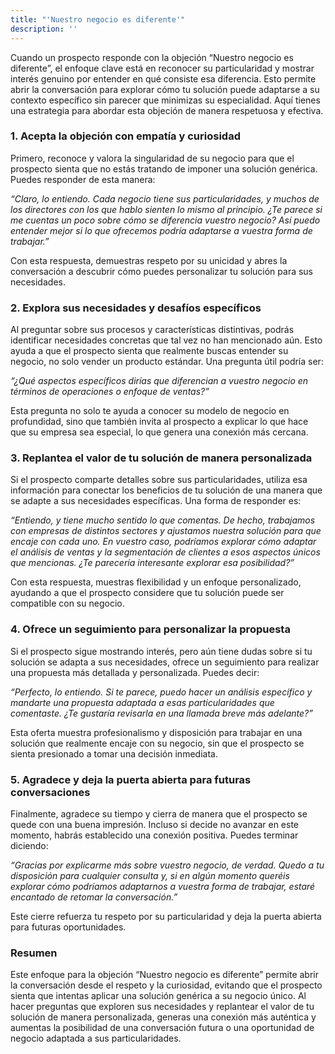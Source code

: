 ```yaml
---
title: "'Nuestro negocio es diferente'"
description: ''
---
```


Cuando un prospecto responde con la objeción “Nuestro negocio es diferente”, el enfoque clave está en reconocer su particularidad y mostrar interés genuino por entender en qué consiste esa diferencia. Esto permite abrir la conversación para explorar cómo tu solución puede adaptarse a su contexto específico sin parecer que minimizas su especialidad. Aquí tienes una estrategia para abordar esta objeción de manera respetuosa y efectiva.

### 1. Acepta la objeción con empatía y curiosidad

Primero, reconoce y valora la singularidad de su negocio para que el prospecto sienta que no estás tratando de imponer una solución genérica. Puedes responder de esta manera:

*“Claro, lo entiendo. Cada negocio tiene sus particularidades, y muchos de los directores con los que hablo sienten lo mismo al principio. ¿Te parece si me cuentas un poco sobre cómo se diferencia vuestro negocio? Así puedo entender mejor si lo que ofrecemos podría adaptarse a vuestra forma de trabajar.”*

Con esta respuesta, demuestras respeto por su unicidad y abres la conversación a descubrir cómo puedes personalizar tu solución para sus necesidades.

### 2. Explora sus necesidades y desafíos específicos

Al preguntar sobre sus procesos y características distintivas, podrás identificar necesidades concretas que tal vez no han mencionado aún. Esto ayuda a que el prospecto sienta que realmente buscas entender su negocio, no solo vender un producto estándar. Una pregunta útil podría ser:

*“¿Qué aspectos específicos dirías que diferencian a vuestro negocio en términos de operaciones o enfoque de ventas?”*

Esta pregunta no solo te ayuda a conocer su modelo de negocio en profundidad, sino que también invita al prospecto a explicar lo que hace que su empresa sea especial, lo que genera una conexión más cercana.

### 3. Replantea el valor de tu solución de manera personalizada

Si el prospecto comparte detalles sobre sus particularidades, utiliza esa información para conectar los beneficios de tu solución de una manera que se adapte a sus necesidades específicas. Una forma de responder es:

*“Entiendo, y tiene mucho sentido lo que comentas. De hecho, trabajamos con empresas de distintos sectores y ajustamos nuestra solución para que encaje con cada uno. En vuestro caso, podríamos explorar cómo adaptar el análisis de ventas y la segmentación de clientes a esos aspectos únicos que mencionas. ¿Te parecería interesante explorar esa posibilidad?”*

Con esta respuesta, muestras flexibilidad y un enfoque personalizado, ayudando a que el prospecto considere que tu solución puede ser compatible con su negocio.

### 4. Ofrece un seguimiento para personalizar la propuesta

Si el prospecto sigue mostrando interés, pero aún tiene dudas sobre si tu solución se adapta a sus necesidades, ofrece un seguimiento para realizar una propuesta más detallada y personalizada. Puedes decir:

*“Perfecto, lo entiendo. Si te parece, puedo hacer un análisis específico y mandarte una propuesta adaptada a esas particularidades que comentaste. ¿Te gustaría revisarla en una llamada breve más adelante?”*

Esta oferta muestra profesionalismo y disposición para trabajar en una solución que realmente encaje con su negocio, sin que el prospecto se sienta presionado a tomar una decisión inmediata.

### 5. Agradece y deja la puerta abierta para futuras conversaciones

Finalmente, agradece su tiempo y cierra de manera que el prospecto se quede con una buena impresión. Incluso si decide no avanzar en este momento, habrás establecido una conexión positiva. Puedes terminar diciendo:

*“Gracias por explicarme más sobre vuestro negocio, de verdad. Quedo a tu disposición para cualquier consulta y, si en algún momento queréis explorar cómo podríamos adaptarnos a vuestra forma de trabajar, estaré encantado de retomar la conversación.”*

Este cierre refuerza tu respeto por su particularidad y deja la puerta abierta para futuras oportunidades.

### Resumen

Este enfoque para la objeción “Nuestro negocio es diferente” permite abrir la conversación desde el respeto y la curiosidad, evitando que el prospecto sienta que intentas aplicar una solución genérica a su negocio único. Al hacer preguntas que exploren sus necesidades y replantear el valor de tu solución de manera personalizada, generas una conexión más auténtica y aumentas la posibilidad de una conversación futura o una oportunidad de negocio adaptada a sus particularidades.
